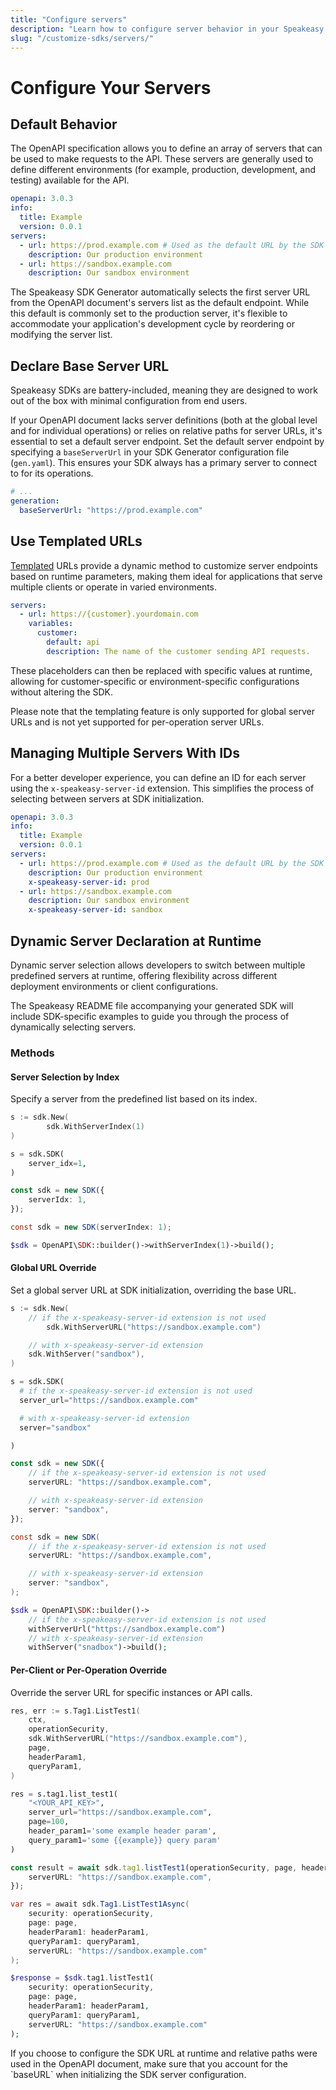 ```yaml
---
title: "Configure servers"
description: "Learn how to configure server behavior in your Speakeasy client SDKs. Customize URLs, define multiple servers, and use templated URLs."
slug: "/customize-sdks/servers/"
---
```



# Configure Your Servers

## Default Behavior

The OpenAPI specification allows you to define an array of servers that can be used to make requests to the API. These servers are generally used to define different environments (for example, production, development, and testing) available for the API.

```yaml
openapi: 3.0.3
info:
  title: Example
  version: 0.0.1
servers:
  - url: https://prod.example.com # Used as the default URL by the SDK
    description: Our production environment
  - url: https://sandbox.example.com
    description: Our sandbox environment
```

The Speakeasy SDK Generator automatically selects the first server URL from the OpenAPI document's servers list as the default endpoint. While this default is commonly set to the production server, it's flexible to accommodate your application's development cycle by reordering or modifying the server list.

## Declare Base Server URL

Speakeasy SDKs are battery-included, meaning they are designed to work out of the box with minimal configuration from end users.

If your OpenAPI document lacks server definitions (both at the global level and for individual operations) or relies on relative paths for server URLs, it's essential to set a default server endpoint. Set the default server endpoint by specifying a `baseServerUrl` in your SDK Generator configuration file (`gen.yaml`). This ensures your SDK always has a primary server to connect to for its operations.

```yaml
# ...
generation:
  baseServerUrl: "https://prod.example.com"
```

## Use Templated URLs

[Templated](https://spec.openapis.org/oas/v3.0.3#server-object) URLs provide a dynamic method to customize server endpoints based on runtime parameters, making them ideal for applications that serve multiple clients or operate in varied environments.

```yaml
servers:
  - url: https://{customer}.yourdomain.com
    variables:
      customer:
        default: api
        description: The name of the customer sending API requests.
```

These placeholders can then be replaced with specific values at runtime, allowing for customer-specific or environment-specific configurations without altering the SDK.

<Callout title="Note" type="info">
  Please note that the templating feature is only supported for global server
  URLs and is not yet supported for per-operation server URLs.
</Callout>

## Managing Multiple Servers With IDs

For a better developer experience, you can define an ID for each server using the `x-speakeasy-server-id` extension. This simplifies the process of selecting between servers at SDK initialization.

```yaml
openapi: 3.0.3
info:
  title: Example
  version: 0.0.1
servers:
  - url: https://prod.example.com # Used as the default URL by the SDK
    description: Our production environment
    x-speakeasy-server-id: prod
  - url: https://sandbox.example.com
    description: Our sandbox environment
    x-speakeasy-server-id: sandbox
```

## Dynamic Server Declaration at Runtime

Dynamic server selection allows developers to switch between multiple predefined servers at runtime, offering flexibility across different deployment environments or client configurations.

<Callout title="Note" type="info">
  The Speakeasy README file accompanying your generated SDK will include
  SDK-specific examples to guide you through the process of dynamically
  selecting servers.
</Callout>

### Methods

#### Server Selection by Index

Specify a server from the predefined list based on its index.

<CodeWithTabs>

```go !!tabs Go
s := sdk.New(
		sdk.WithServerIndex(1)
)
```

```python !!tabs Python
s = sdk.SDK(
    server_idx=1,
)
```

```typescript !!tabs TypeScript
const sdk = new SDK({
    serverIdx: 1,
});
```

```csharp !!tabs C#
const sdk = new SDK(serverIndex: 1);
```

```php !!tabs PHP
$sdk = OpenAPI\SDK::builder()->withServerIndex(1)->build();
```

</CodeWithTabs>

#### Global URL Override

Set a global server URL at SDK initialization, overriding the base URL.

<CodeWithTabs>

```go !!tabs Go
s := sdk.New(
    // if the x-speakeasy-server-id extension is not used
		sdk.WithServerURL("https://sandbox.example.com")

    // with x-speakeasy-server-id extension
    sdk.WithServer("sandbox"),
)
```

```python !!tabs Python
s = sdk.SDK(
  # if the x-speakeasy-server-id extension is not used
  server_url="https://sandbox.example.com"

  # with x-speakeasy-server-id extension
  server="sandbox"

)
```

```typescript !!tabs TypeScript
const sdk = new SDK({
    // if the x-speakeasy-server-id extension is not used
    serverURL: "https://sandbox.example.com",

    // with x-speakeasy-server-id extension
    server: "sandbox",
});
```

```csharp !!tabs C#
const sdk = new SDK(
    // if the x-speakeasy-server-id extension is not used
    serverURL: "https://sandbox.example.com",

    // with x-speakeasy-server-id extension
    server: "sandbox",
);
```

```php !!tabs PHP
$sdk = OpenAPI\SDK::builder()->
    // if the x-speakeasy-server-id extension is not used
    withServerUrl("https://sandbox.example.com")
    // with x-speakeasy-server-id extension
    withServer("snadbox")->build();
```

</CodeWithTabs>

#### Per-Client or Per-Operation Override

Override the server URL for specific instances or API calls.

<CodeWithTabs>

```go !!tabs Go
res, err := s.Tag1.ListTest1(
    ctx,
    operationSecurity,
    sdk.WithServerURL("https://sandbox.example.com"),
    page,
    headerParam1,
    queryParam1,
)
```

```python !!tabs Python
res = s.tag1.list_test1(
    "<YOUR_API_KEY>",
    server_url="https://sandbox.example.com",
    page=100,
    header_param1='some example header param',
    query_param1='some {{example}} query param'
)
```

```typescript !!tabs TypeScript
const result = await sdk.tag1.listTest1(operationSecurity, page, headerParam1, queryParam1, {
    serverURL: "https://sandbox.example.com",
});
```

```csharp !!tabs C#
var res = await sdk.Tag1.ListTest1Async(
    security: operationSecurity,
    page: page,
    headerParam1: headerParam1,
    queryParam1: queryParam1,
    serverURL: "https://sandbox.example.com"
);
```

```php !!tabs PHP
$response = $sdk.tag1.listTest1(
    security: operationSecurity,
    page: page,
    headerParam1: headerParam1,
    queryParam1: queryParam1,
    serverURL: "https://sandbox.example.com"
);
```

</CodeWithTabs>

<Callout title="CAUTION" type="warning">
  If you choose to configure the SDK URL at runtime and relative paths were used
  in the OpenAPI document, make sure that you account for the `baseURL` when
  initializing the SDK server configuration.
</Callout>
